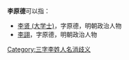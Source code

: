 '''李原德'''可以指：
* [[李贤_(大学士)|李贤 (大学士)]]，字原德，明朝政治人物
* [[李詡|李詡]]，字原德，明朝政治人物
{{disambig}}

[[Category:三字李姓人名消歧义|Category:三字李姓人名消歧义]]